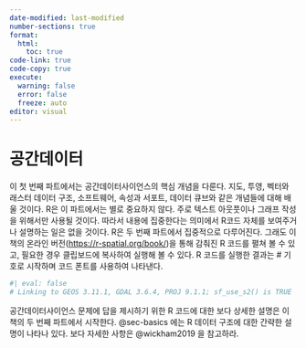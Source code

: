 ```yaml
---
date-modified: last-modified
number-sections: true
format: 
  html: 
    toc: true
code-link: true
code-copy: true
execute: 
  warning: false
  error: false
  freeze: auto
editor: visual
---
```


# 공간데이터

이 첫 번째 파트에서는 공간데이터사이언스의 핵심 개념을 다룬다. 지도, 투영, 벡터와 래스터 데이터 구조, 소프트웨어, 속성과 서포트, 데이터 큐브와 같은 개념들에 대해 배울 것이다. R은 이 파트에서는 별로 중요하지 않다. 주로 텍스트 아웃풋이나 그래프 작성을 위해서만 사용될 것이다. 따라서 내용에 집중한다는 의미에서 R코드 자체를 보여주거나 설명하는 일은 없을 것이다. R은 두 번째 파트에서 집중적으로 다루어진다. 그래도 이 책의 온라인 버전(<https://r-spatial.org/book/>)을 통해 감춰진 R 코드를 펼쳐 볼 수 있고, 필요한 경우 클립보드에 복사하여 실행해 볼 수 있다. R 코드를 실행한 결과는 \# 기호로 시작하며 코드 폰트를 사용하여 나타낸다.

```r
#| eval: false
# Linking to GEOS 3.11.1, GDAL 3.6.4, PROJ 9.1.1; sf_use_s2() is TRUE
```

공간데이터사이언스 문제에 답을 제시하기 위한 R 코드에 대한 보다 상세한 설명은 이 책의 두 번째 파트에서 시작한다. @sec-basics 에는 R 데이터 구조에 대한 간략한 설명이 나타나 있다. 보다 자세한 사항은 @wickham2019 을 참고하라.
